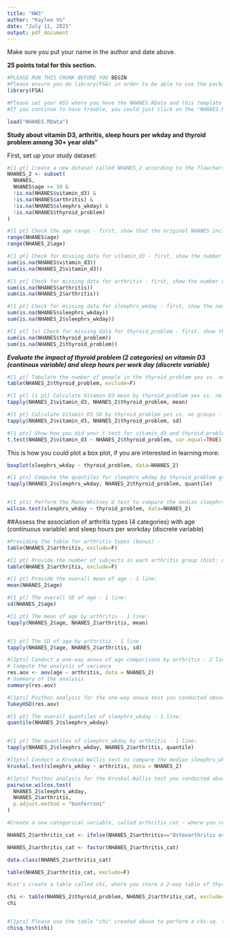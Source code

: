 ```yaml
---
title: "HW3"
author: "Kaylee Vo"
date: "July 11, 2025"
output: pdf_document
---
```

Make sure you put your name in the author and date above.


**25 points total for this section.**

```r

#PLEASE RUN THIS CHUNK BEFORE YOU BEGIN
#Please ensure you do library(FSA) in order to be able to use the package later
library(FSA)

```


```r
#Please set your HSS where you have the NHANES.RData and this template saved, as your working directory first.
#If you continue to have trouble, you could just click on the "NHANES.RData" file name under "Files" at the bottom right panel.

load("NHANES.RData")

```

**Study about vitamin D3, arthritis, sleep hours per wkday and thyroid problem among 30+ year olds"**


First, set up your study dataset:

```r
#[1 pt] Create a new dataset called NHANES_2 according to the flowchart in Canvas - 1 line:
NHANES_2 <- subset(
  NHANES,
  NHANES$age >= 30 &
  !is.na(NHANES$vitamin_d3) &
  !is.na(NHANES$arthritis) &
  !is.na(NHANES$sleephrs_wkday) &
  !is.na(NHANES$thyroid_problem)
)

```


```r

#[1 pt] Check the age range - first, show that the original NHANES includes ages 0-80; then, show that NHANES_2 indeed includes only ages 30+ - 2 lines:
range(NHANES$age)
range(NHANES_2$age)

#[1 pt] Check for missing data for vitamin_d3 - first, show the number of missing data for  in the original NHANES; then, show that NHANES_2 does not have missing data on this variable - 2 lines:
sum(is.na(NHANES$vitamin_d3))
sum(is.na(NHANES_2$vitamin_d3))

#[1 pt] Check for missing data for arthritis - first, show the number of missing data for  in the original NHANES; then, show that NHANES_2 does not have missing data on this variable - 2 lines:
sum(is.na(NHANES$arthritis))
sum(is.na(NHANES_2$arthritis))

#[1 pt] Check for missing data for sleephrs_wkday - first, show the number of missing data for  in the original NHANES; then, show that NHANES_2 does not have missing data on this variable - 2 lines:
sum(is.na(NHANES$sleephrs_wkday))
sum(is.na(NHANES_2$sleephrs_wkday))

#[1 pt] (v) Check for missing data for thyroid_problem - first, show the number of missing data for  in the original NHANES; then, show that NHANES_2 does not have missing data on this variable - 2 lines:
sum(is.na(NHANES$thyroid_problem))
sum(is.na(NHANES_2$thyroid_problem))

```
***Evaluate the impact of thyroid problem (2 categories) on vitamin D3 (continous variable) and sleep hours per work day (discrete variable)***


```r
#[1 pt] Tabulate the number of people in the thyroid_problem yes vs. no groups (hint, don't forget to include "exclude=F" in your code - 1 line:
table(NHANES_2$thyroid_problem, exclude=F)

#[1 pt] [1 pt] Calculate Vitamin D3 mean by thyroid_problem yes vs. no groups - 1 line:
tapply(NHANES_2$vitamin_d3, NHANES_2$thyroid_problem, mean)

#[1 pt] Calculate Vitamin D3 SD by thyroid_problem yes vs. no groups - 1 line:
tapply(NHANES_2$vitamin_d3, NHANES_2$thyroid_problem, sd)

```


```r
#[1 pts] Show how you did your t-test for vitamin_d3 and thyroid_problem - 1 line:
t.test(NHANES_2$vitamin_d3 ~ NHANES_2$thyroid_problem, var.equal=TRUE)

```

This is how you could plot a box plot, if you are interested in learning more:

```r
boxplot(sleephrs_wkday ~ thyroid_problem, data=NHANES_2)
```




```r
#[1 pts] Compute the quantiles for sleephrs_wkday by thyroid_problem group - 1 line:
tapply(NHANES_2$sleephrs_wkday, NHANES_2$thyroid_problem, quantile)


#[1 pts] Perform the Mann-Whitney U test to compare the median sleephrs_wkday of thyroid_problem Yes vs. No subjects - line:
wilcox.test(sleephrs_wkday ~ thyroid_problem, data=NHANES_2) 
```
##Assess the association of arthritis types (4 categories) with age (continuous variable) and sleep hours per workday (discrete variable)

```r
#Providing the table for arthritis types (bonus) - 
table(NHANES_2$arthritis, exclude=F)
```



```r
#[1 pt] Provide the number of subjects in each arthritis group (hint: don't forget "exclude=F") - 1 line:
table(NHANES_2$arthritis, exclude=F)

#[1 pt] Provide the overall mean of age - 1 line:
mean(NHANES_2$age)

#[1 pt] The overall SD of age - 1 line:
sd(NHANES_2$age)

#[1 pt] The mean of age by arthritis - 1 line:
tapply(NHANES_2$age, NHANES_2$arthritis, mean)


#[1 pt] The SD of age by arthritis - 1 line
tapply(NHANES_2$age, NHANES_2$arthritis, sd)

```

```r

#[2pts] Conduct a one-way anova of age comparisons by arthritis - 2 lines
# Compute the analysis of variance
res.aov <- aov(age ~ arthritis, data = NHANES_2)
# Summary of the analysis
summary(res.aov)

```

```r
#[1pts] Posthoc analysis for the one-way anova test you conducted above - 1 line
TukeyHSD(res.aov)

```
```r
#[1 pt] The overall quantiles of sleephrs_wkday - 1 line:
quantile(NHANES_2$sleephrs_wkday)


#[1 pt] The quantiles of sleephrs_wkday by arthritis - 1 line:
tapply(NHANES_2$sleephrs_wkday, NHANES_2$arthritis, quantile)

```

```r
#[1pts] Conduct a Kruskal Wallis test to compare the median sleephrs_wkday across arthritis categories - 1 line
kruskal.test(sleephrs_wkday ~ arthritis, data = NHANES_2)


```


```r
#[1pts] Posthoc analysis for the Kruskal-Wallis test you conducted above - 1 line
pairwise.wilcox.test(
  NHANES_2$sleephrs_wkday,
  NHANES_2$arthritis, 
  p.adjust.method = "bonferroni"
)

```

```r
#Create a new categorical variable, called arthritis_cat - where you re-categorise the arthritis variable into 3 categories as done here - we have provided the code, but please make sure you know how to do these steps!

NHANES_2$arthritis_cat <- ifelse(NHANES_2$arthritis=="Osteoarthritis or degenerative arthritis", "osteo", ifelse(NHANES_2$arthritis=="Other"| NHANES_2$arthritis=="Psoriatic arthritis", "other_psoriatic", ifelse(NHANES_2$arthritis=="Rheumatoid arthritis", "rheumatoid", NA)))

NHANES_2$arthritis_cat <- factor(NHANES_2$arthritis_cat)    

data.class(NHANES_2$arthritis_cat)

table(NHANES_2$arthritis_cat, exclude=F)

```



```r
#Let's create a table called chi, where you store a 2-way table of thyroid_problem with the new arthritis_cat category you created above.

chi <- table(NHANES_2$thyroid_problem, NHANES_2$arthritis_cat, exclude=F)
chi


#[1pts] Please use the table "chi" created above to perform a chi-sq. test - 1 line
chisq.test(chi)

```
